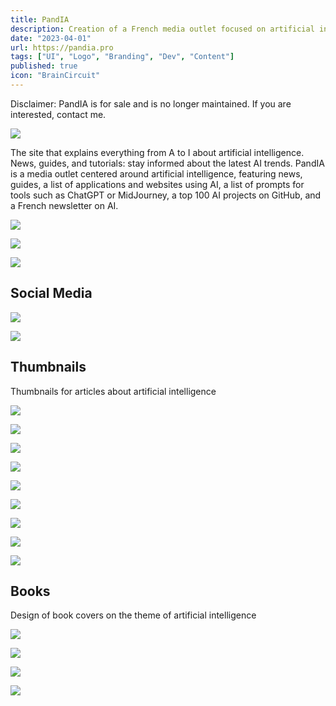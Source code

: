 ```yaml
---
title: PandIA
description: Creation of a French media outlet focused on artificial intelligence. Use of Ghost as a Headless CMS. Site development in HTML, CSS, JS, with Handlebars and React. SEO optimization, article writing, community management, social network management, and image management.
date: "2023-04-01"
url: https://pandia.pro
tags: ["UI", "Logo", "Branding", "Dev", "Content"]
published: true
icon: "BrainCircuit"
---
```


<Callout emoji="⚠️" variant="default">
Disclaimer: PandIA is for sale and is no longer maintained. If you are interested, contact me.
</Callout>

![](/images/pandia-home.webp)

The site that explains everything from A to I about artificial intelligence. News, guides, and tutorials: stay informed about the latest AI trends. PandIA is a media outlet centered around artificial intelligence, featuring news, guides, a list of applications and websites using AI, a list of prompts for tools such as ChatGPT or MidJourney, a top 100 AI projects on GitHub, and a French newsletter on AI.

![](/images/pandia-actu.webp)

![](/images/pandia-liste.webp)

![](/images/pandia-ui-mobile.webp)

## Social Media

![](/images/pandia-llm-numbers.webp)

![](/images/pandia-hugging.webp)

## Thumbnails

Thumbnails for articles about artificial intelligence

![](/images/pandia-minia-1.webp)

![](/images/pandia-minia-2.webp)

![](/images/pandia-minia-3.webp)

![](/images/pandia-minia-4.webp)

![](/images/pandia-minia-5.webp)

![](/images/pandia-minia-6.webp)

![](/images/pandia-minia-7.webp)

![](/images/pandia-minia-8.webp)

![](/images/pandia-minia-9.webp)

## Books

Design of book covers on the theme of artificial intelligence

![](/images/pandia-book-1.webp)

![](/images/pandia-book-2.webp)

![](/images/pandia-book-3.webp)

![](/images/pandia-book-4.webp)

